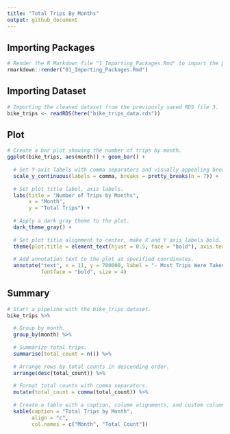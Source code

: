 ```yaml
---
title: "Total Trips By Months"
output: github_document
---
```


Importing Packages
------------------
```r
# Render the R Markdown file "1_Importing_Packages.Rmd" to import the packages.
rmarkdown::render("01_Importing_Packages.Rmd")
```

Importing Dataset
-----------------
```r
# Importing the cleaned dataset from the previously saved RDS file 3.
bike_trips <- readRDS(here("bike_trips_data.rds"))
```

Plot
----
```r
# Create a bar plot showing the number of trips by month.
ggplot(bike_trips, aes(month)) + geom_bar() + 
  
  # Set Y-axis labels with comma separators and visually appealing breaks.
  scale_y_continuous(labels = comma, breaks = pretty_breaks(n = 7)) + 
  
  # Set plot title label, axis labels.
  labs(title = "Number of Trips by Months",
       x = "Month",
       y = "Total Trips") +
  
  # Apply a dark gray theme to the plot.
  dark_theme_gray() + 
  
  # Set plot title alignment to center, make X and Y axis labels bold.
  theme(plot.title = element_text(hjust = 0.5, face = "bold"), axis.text = element_text(face = "bold")) +
  
  # Add annotation text to the plot at specified coordinates.
  annotate("text", x = 11, y = 700000, label = "- Most Trips Were Taken in Augest.\nWith Total 759,988 Rides.",
           fontface = "bold", size = 4)
```

Summary
-------
```r
# Start a pipeline with the bike_trips dataset.
bike_trips %>% 
  
  # Group by month.
  group_by(month) %>% 
  
  # Summarize total trips.
  summarise(total_count = n()) %>% 
  
  # Arrange rows by total counts in descending order.
  arrange(desc(total_count)) %>% 
  
  # Format total counts with comma separators.
  mutate(total_count = comma(total_count)) %>% 
  
  # Create a table with a caption, column alignments, and custom column names.
  kable(caption = "Total Trips by Month",
        align = "c",
        col.names = c("Month", "Total Count"))
```
